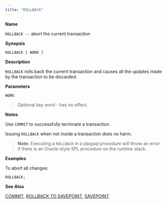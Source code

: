 ```yaml
---
title: "ROLLBACK"
---
```


<div id="rollback" class="registered_link"></div>


**Name**

`ROLLBACK --` abort the current transaction

**Synopsis**

``` text
ROLLBACK [ WORK ]
```

**Description**

`ROLLBACK` rolls back the current transaction and causes all the updates made by the transaction to be discarded.

**Parameters**

`WORK`

> Optional key word - has no effect.

**Notes**

Use `COMMIT` to successfully terminate a transaction.

Issuing `ROLLBACK` when not inside a transaction does no harm.

> **Note:** Executing a `ROLLBACK` in a plpgsql procedure will throw an error if there is an Oracle-style SPL procedure on the runtime stack.


**Examples**

To abort all changes:

``` text
ROLLBACK;
```

**See Also**

[COMMIT](06_transaction_control/#commit), [ROLLBACK TO SAVEPOINT](#rollback_to_#savepoint), [SAVEPOINT](#savepoint)
